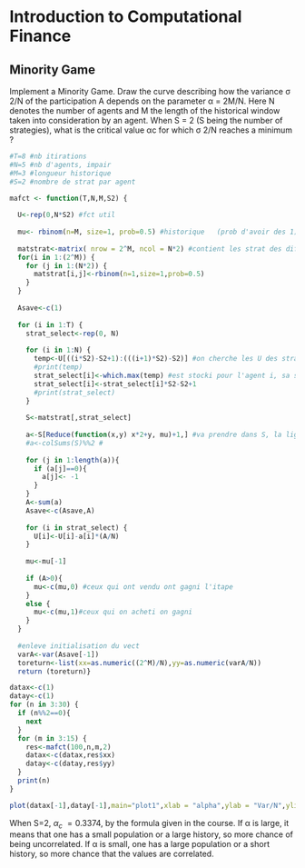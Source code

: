 # Introduction to Computational Finance

## Minority Game
Implement a Minority Game. Draw the curve describing how the variance σ
2/N of the participation A depends on the parameter α = 2M/N. Here N denotes the number of agents and M the length of the historical window taken into consideration by an agent. When S = 2 (S being the number of strategies), what is the critical value αc for which σ 2/N reaches a minimum ?

```{r}
#T=8 #nb itirations
#N=5 #nb d'agents, impair
#M=3 #longueur historique
#S=2 #nombre de strat par agent

mafct <- function(T,N,M,S2) {
  
  U<-rep(0,N*S2) #fct util
  
  mu<- rbinom(n=M, size=1, prob=0.5) #historique   (prob d'avoir des 1)
  
  matstrat<-matrix( nrow = 2^M, ncol = N*2) #contient les strat des diff joueurs
  for(i in 1:(2^M)) { 
    for (j in 1:(N*2)) {
      matstrat[i,j]<-rbinom(n=1,size=1,prob=0.5)
    }
  }
  
  Asave<-c(1)
  
  for (i in 1:T) {
    strat_select<-rep(0, N)
    
    for (i in 1:N) {
      temp<-U[((i*S2)-S2+1):(((i+1)*S2)-S2)] #on cherche les U des strat de l'agent i
      #print(temp)
      strat_select[i]<-which.max(temp) #est stocki pour l'agent i, sa stratigie avec le U le plus haut
      strat_select[i]<-strat_select[i]*S2-S2+1
      #print(strat_select)
    }
    
    S<-matstrat[,strat_select]
    
    a<-S[Reduce(function(x,y) x*2+y, mu)+1,] #va prendre dans S, la ligne numiro mu (mu itant en binaire,on le transforme en int)
    #a<-colSums(S)%%2 #
    
    for (j in 1:length(a)){
      if (a[j]==0){
        a[j]<- -1
      }
    }
    A<-sum(a)
    Asave<-c(Asave,A)
    
    for (i in strat_select) {
      U[i]<-U[i]-a[i]*(A/N)
    }
    
    mu<-mu[-1]
    
    if (A>0){
      mu<-c(mu,0) #ceux qui ont vendu ont gagni l'itape
    }
    else {
      mu<-c(mu,1)#ceux qui on acheti on gagni
    }
  }
  
  #enleve initialisation du vect
  varA<-var(Asave[-1])
  toreturn<-list(xx=as.numeric((2^M)/N),yy=as.numeric(varA/N))
  return (toreturn)}

datax<-c(1)
datay<-c(1)
for (n in 3:30) {
  if (n%%2==0){
    next
  }
  for (m in 3:15) {
    res<-mafct(100,n,m,2)
    datax<-c(datax,res$xx)
    datay<-c(datay,res$yy)
  }
  print(n)
}

plot(datax[-1],datay[-1],main="plot1",xlab = "alpha",ylab = "Var/N",ylim = c(0,2),xlim = c(0,1000))
```

When S=2, $α_{c} ~= 0.3374$, by the formula given in the course. If α is large, it means that one has a small population or a large history, so more chance of being uncorrelated. If α is small, one has a large population or a short history, so more chance that the values are correlated.